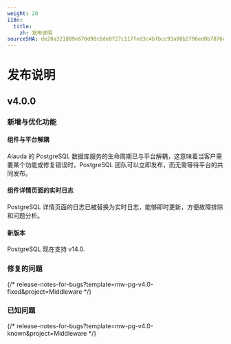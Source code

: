 ```yaml
---
weight: 20
i18n:
  title:
    zh: 发布说明
sourceSHA: de20a321889e670d90c6de8f27c117fed3c4bfbcc93a08b2f96ed0b7076c3eb8
---
```


# 发布说明

## v4.0.0

### 新增与优化功能

#### 组件与平台解耦

Alauda 的 PostgreSQL 数据库服务的生命周期已与平台解耦，这意味着当客户需要某个功能或修复错误时，PostgreSQL 团队可以立即发布，而无需等待平台的共同发布。

#### 组件详情页面的实时日志

PostgreSQL 详情页面的日志已被替换为实时日志，能够即时更新，方便故障排除和问题分析。

#### 新版本

PostgreSQL 现在支持 v14.0.

### 修复的问题

{/* release-notes-for-bugs?template=mw-pg-v4.0-fixed&project=Middleware */}

### 已知问题

{/* release-notes-for-bugs?template=mw-pg-v4.0-known&project=Middleware */}


